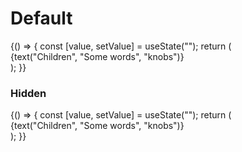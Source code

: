 


<Meta
  title="Hearings/Components/Virtual Hearings/VirtualHearingSection"
  component={VirtualHearingSection}
/>

# Default

<Preview>
  <Story name="Normal">
    {() => {
      const [value, setValue] = useState("");
      return (
        <div style={{ width: 500 }}>
          <VirtualHearingSection
            hide={boolean("Hide", false, "knobs")}
            label={text("Label", "Example", "knobs")}
          >
            {text("Children", "Some words", "knobs")}
          </VirtualHearingSection>
        </div>
      );
    }}
  </Story>
</Preview>

### Hidden

<Preview>
  <Story name="Hidden">
    {() => {
      const [value, setValue] = useState("");
      return (
        <div style={{ width: 500 }}>
          <VirtualHearingSection
            hide={true}
            label={text("Label", "Example", "knobs")}
          >
            {text("Children", "Some words", "knobs")}
          </VirtualHearingSection>
        </div>
      );
    }}
  </Story>
</Preview>

<Props of={VirtualHearingSection} />
